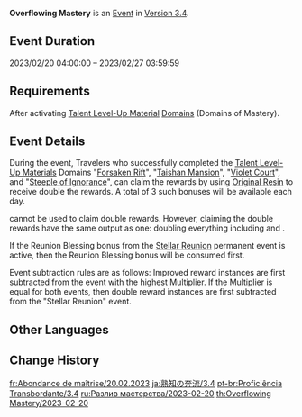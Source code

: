 {{Event
|name              = Overflowing Mastery 2023-02-20
|image             = Overflowing Mastery 2023-02-20.png
|type              = In-Game
|time_known        = yes
|time_start        = 2023-02-20 04:00:00
|time_end          = 2023-02-27 03:59:59
|link              = https://www.hoyolab.com/article/15074968
}}
{{Description|The wisdom of the land has been concentrated within [[Domains]] of late...<br>Use the power of [[Original Resin]] to cause the silver tree to bloom and receive its noble instruction.}}
'''Overflowing Mastery''' is an [[Event]] in [[Version 3.4]].

==Event Duration==
2023/02/20 04:00:00 – 2023/02/27 03:59:59

==Requirements==
After activating [[Talent Level-Up Material]] [[Domains]] (Domains of Mastery).

==Event Details==
During the event, Travelers who successfully completed the [[Talent Level-Up Materials]] Domains "[[Forsaken Rift]]", "[[Taishan Mansion]]", "[[Violet Court]]", and "[[Steeple of Ignorance]]", can claim the rewards by using [[Original Resin]] to receive double the rewards. A total of 3 such bonuses will be available each day.

{{Item|Condensed Resin|30}} cannot be used to claim double rewards. However, claiming the double rewards have the same output as one: doubling everything including {{Item|Companionship EXP|30}} and {{Item|Adventure EXP|30}}.

If the Reunion Blessing bonus from the [[Stellar Reunion]] permanent event is active, then the Reunion Blessing bonus will be consumed first.

Event subtraction rules are as follows: Improved reward instances are first subtracted from the event with the highest Multiplier. If the Multiplier is equal for both events, then double reward instances are first subtracted  from the "Stellar Reunion" event.
<!--
==Gallery==
<gallery>
Overflowing Mastery 2023-02-20 Event Screen.png|Event Screen
Overflowing Mastery ×2 Bonus.png|Domain Entrance Screen
Claiming Rewards.png|Claiming Double Rewards
Overflowing Mastery  Message After Claiming Rewards.png|Message After Claiming Rewards
</gallery>
-->

==Other Languages==
{{Other Languages|Transclude=Overflowing Mastery}}

==Change History==
{{Change History|3.4}}

[[fr:Abondance de maîtrise/20.02.2023]]
[[ja:熟知の奔流/3.4]]
[[pt-br:Proficiência Transbordante/3.4]]
[[ru:Разлив мастерства/2023-02-20]]
[[th:Overflowing Mastery/2023-02-20]]